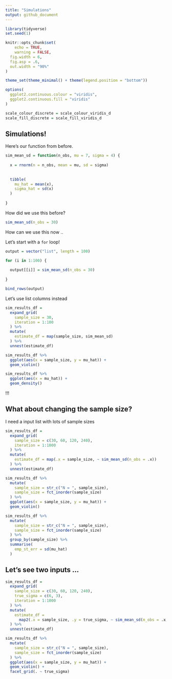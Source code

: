 ```yaml
---
title: "Simulations"
output: github_document
---
```


```r
library(tidyverse)
set.seed(1)

knitr::opts_chunk$set(
	echo = TRUE,
	warning = FALSE,
  fig.width = 6,
  fig.asp = .6,
  out.width = "90%"
)

theme_set(theme_minimal() + theme(legend.position = "bottom"))

options(
  ggplot2.continuous.colour = "viridis",
  ggplot2.continuous.fill = "viridis"
)

scale_colour_discrete = scale_colour_viridis_d
scale_fill_discrete = scale_fill_viridis_d
```


## Simulations!

Here's our function from before.

```r
sim_mean_sd = function(n_obs, mu = 7, sigma = 4) {
  
  x = rnorm(n = n_obs, mean = mu, sd = sigma)
  
  
  tibble(
    mu_hat = mean(x),
    sigma_hat = sd(x)
  )
  
}
```

How did we use this before?

```r
sim_mean_sd(n_obs = 30)
```


How can we use this now ..

Let's start with a `for` loop!

```r
output = vector("list", length = 100)

for (i in 1:100) {
  
  output[[i]] = sim_mean_sd(n_obs = 30)
  
}

bind_rows(output)
```


Let's use list columns instead

```r
sim_results_df = 
  expand_grid(
    sample_size = 30,
    iteration = 1:100
  ) %>% 
  mutate(
    estimate_df = map(sample_size, sim_mean_sd)
  ) %>% 
  unnest(estimate_df)
```


```r
sim_results_df %>% 
  ggplot(aes(x = sample_size, y = mu_hat)) +
  geom_violin()

sim_results_df %>% 
  ggplot(aes(x = mu_hat)) +
  geom_density()
```



!!!



## What about changing the sample size?

I need a input list with lots of sample sizes

```r
sim_results_df = 
  expand_grid(
    sample_size = c(30, 60, 120, 240),
    iteration = 1:1000
  ) %>% 
  mutate(
    estimate_df = map(.x = sample_size, ~ sim_mean_sd(n_obs = .x))
  ) %>% 
  unnest(estimate_df)
```


```r
sim_results_df %>% 
  mutate(
    sample_size = str_c("N = ", sample_size),
    sample_size = fct_inorder(sample_size)
  ) %>% 
  ggplot(aes(x = sample_size, y = mu_hat)) +
  geom_violin()
```


```r
sim_results_df %>% 
  mutate(
    sample_size = str_c("N = ", sample_size),
    sample_size = fct_inorder(sample_size)
  ) %>% 
  group_by(sample_size) %>% 
  summarise(
    emp_st_err = sd(mu_hat)
  )
```

## Let's see two inputs ...

```r
sim_results_df = 
  expand_grid(
    sample_size = c(30, 60, 120, 240),
    true_sigma = c(6, 3),
    iteration = 1:1000
  ) %>% 
  mutate(
    estimate_df = 
      map2(.x = sample_size, .y = true_sigma, ~ sim_mean_sd(n_obs = .x, sigma = .y))
  ) %>% 
  unnest(estimate_df)
```


```r
sim_results_df %>% 
  mutate(
    sample_size = str_c("N = ", sample_size),
    sample_size = fct_inorder(sample_size)
  ) %>% 
  ggplot(aes(x = sample_size, y = mu_hat)) +
  geom_violin() +
  facet_grid(. ~ true_sigma)
```

